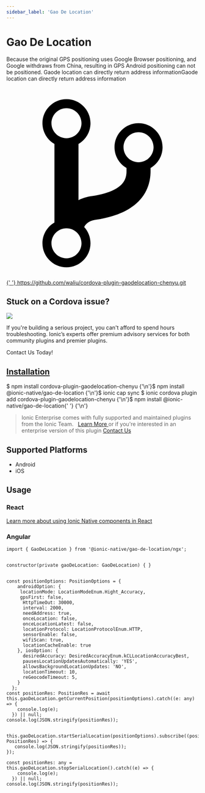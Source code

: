 ```yaml
---
sidebar_label: 'Gao De Location'
---
```



# Gao De Location

Because the original GPS positioning uses Google Browser positioning, and Google withdraws from China, resulting in GPS Android positioning can not be positioned.
Gaode location can directly return address informationGaode location can directly return address information

<p>
  <a
    href="https://github.com/waliu/cordova-plugin-gaodelocation-chenyu.git"
    target="_blank"
    rel="noopener"
    className="git-link"
  >
    <svg viewBox="0 0 512 512">
      <path d="M416 160c0-35.3-28.7-64-64-64s-64 28.7-64 64c0 23.7 12.9 44.3 32 55.4v8.6c0 19.9-7.8 33.7-25.3 44.9-15.4 9.8-38.1 17.1-67.5 21.5-14 2.1-25.7 6-35.2 10.7V151.4c19.1-11.1 32-31.7 32-55.4 0-35.3-28.7-64-64-64S96 60.7 96 96c0 23.7 12.9 44.3 32 55.4v209.2c-19.1 11.1-32 31.7-32 55.4 0 35.3 28.7 64 64 64s64-28.7 64-64c0-16.6-6.3-31.7-16.7-43.1 1.9-4.9 9.7-16.3 29.4-19.3 38.8-5.8 68.9-15.9 92.3-30.8 36-22.8 55-57 55-98.8v-8.6c19.1-11.1 32-31.7 32-55.4zM160 56c22.1 0 40 17.9 40 40s-17.9 40-40 40-40-17.9-40-40 17.9-40 40-40zm0 400c-22.1 0-40-17.9-40-40s17.9-40 40-40 40 17.9 40 40-17.9 40-40 40zm192-256c-22.1 0-40-17.9-40-40s17.9-40 40-40 40 17.9 40 40-17.9 40-40 40z"></path>
    </svg>{' '}
    https://github.com/waliu/cordova-plugin-gaodelocation-chenyu.git
  </a>
</p>

<h2>Stuck on a Cordova issue?</h2>
<DocsCard
  className="cordova-ee-card"
  header="Don't waste precious time on plugin issues."
  href="https://ionicframework.com/sales?product_of_interest=Ionic%20Native"
>
  <div>
    <img src={require('./_assets/img/native-cordova-bot.png').default} class="cordova-ee-img" />
    <p>
      If you're building a serious project, you can't afford to spend hours troubleshooting. Ionic’s experts offer
      premium advisory services for both community plugins and premier plugins.
    </p>
    <DocsButton className="native-ee-detail">Contact Us Today!</DocsButton>
  </div>
</DocsCard>

<h2 id="installation">
  <a href="#installation">Installation</a>
</h2>
<Tabs
  groupId="runtime"
  defaultValue="Capacitor"
  values={[
    { value: 'Capacitor', label: 'Capacitor' },
    { value: 'Cordova', label: 'Cordova' },
    { value: 'Enterprise', label: 'Enterprise' },
  ]}
>
  <TabItem value="Capacitor">
    <CodeBlock className="language-shell">
      $ npm install cordova-plugin-gaodelocation-chenyu {'\n'}$ npm install @ionic-native/gao-de-location {'\n'}$ ionic
      cap sync
    </CodeBlock>
  </TabItem>
  <TabItem value="Cordova">
    <CodeBlock className="language-shell">
      $ ionic cordova plugin add cordova-plugin-gaodelocation-chenyu {'\n'}$ npm install @ionic-native/gao-de-location{' '}
      {'\n'}
    </CodeBlock>
  </TabItem>
  <TabItem value="Enterprise">
    <blockquote>
      Ionic Enterprise comes with fully supported and maintained plugins from the Ionic Team. &nbsp;
      <a class="btn" href="https://ionic.io/docs/premier-plugins">
        Learn More
      </a> or if you're interested in an enterprise version of this plugin <a
        class="btn"
        href="https://ionicframework.com/sales?product_of_interest=Ionic%20Enterprise%20Engine"
      >
        Contact Us
      </a>
    </blockquote>
  </TabItem>
</Tabs>

## Supported Platforms

- Android
- iOS

## Usage

### React

[Learn more about using Ionic Native components in React](../native-community.mdx#react)

### Angular

```tsx
import { GaoDeLocation } from '@ionic-native/gao-de-location/ngx';


constructor(private gaoDeLocation: GaoDeLocation) { }


const positionOptions: PositionOptions = {
    androidOption: {
     locationMode: LocationModeEnum.Hight_Accuracy,
     gpsFirst: false,
      HttpTimeOut: 30000,
      interval: 2000,
      needAddress: true,
      onceLocation: false,
      onceLocationLatest: false,
      locationProtocol: LocationProtocolEnum.HTTP,
      sensorEnable: false,
      wifiScan: true,
      locationCacheEnable: true
    }, iosOption: {
      desiredAccuracy: DesiredAccuracyEnum.kCLLocationAccuracyBest,
      pausesLocationUpdatesAutomatically: 'YES',
      allowsBackgroundLocationUpdates: 'NO',
      locationTimeout: 10,
      reGeocodeTimeout: 5,
    }
  };
const positionRes: PositionRes = await this.gaoDeLocation.getCurrentPosition(positionOptions).catch((e: any) => {
    console.log(e);
  }) || null;
console.log(JSON.stringify(positionRes));


this.gaoDeLocation.startSerialLocation(positionOptions).subscribe((positionRes: PositionRes) => {
   console.log(JSON.stringify(positionRes));
});

const positionRes: any = this.gaoDeLocation.stopSerialLocation().catch((e) => {
    console.log(e);
  }) || null;
console.log(JSON.stringify(positionRes));

```
